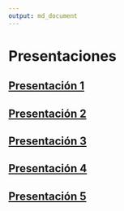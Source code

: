 ```yaml
---
output: md_document
---
```


# Presentaciones

## [Presentación 1](https://htmlpreview.github.io/?https://github.com/agusnieto77/Sem-UNComa/blob/master/presentaciones/Sem-UNCo_01.html#/sem-uncoma)

## [Presentación 2](https://htmlpreview.github.io/?https://github.com/agusnieto77/Sem-UNComa/blob/master/presentaciones/Sem-UNCo_02.html#/sem-uncoma)

## [Presentación 3](https://htmlpreview.github.io/?https://github.com/agusnieto77/Sem-UNComa/blob/master/presentaciones/Sem-UNCo_03.html#/sem-uncoma)

## [Presentación 4](https://htmlpreview.github.io/?https://github.com/agusnieto77/Sem-UNComa/blob/master/presentaciones/Sem-UNCo_04.html#/sem-uncoma)

## [Presentación 5](https://htmlpreview.github.io/?https://github.com/agusnieto77/Sem-UNComa/blob/master/presentaciones/Sem-UNCo_05.html#/sem-uncoma)
